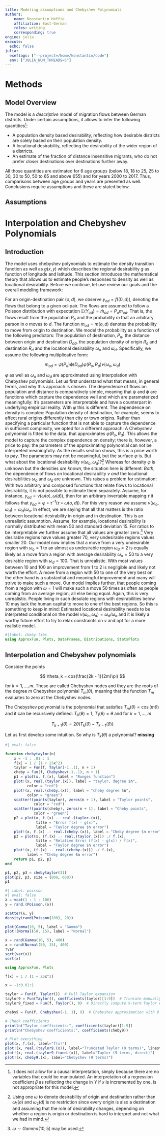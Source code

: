 ```yaml
---
title: Modeling assumptions and Chebyshev Polynomials
authors:
    name: Konstantin Hoffie
    affiliation: East-German
    roles: writing
    corresponding: true
engine: julia
execute:
  echo: false
julia:
  exeflags: ["--project=/home/konstantin/code"]
  env: ["JULIA_NUM_THREADS=5"]
---
```


# Methods
## Model Overview
The model is a *descriptive* model of migration flows between German
districts. Under certain assumptions, it allows to infer the following
quantities^[It does not allow for a causal interpretation, simply because
there are no variables that could be manipulated. An interpretation of
a regression coefficient $\beta$ as reflecting the change in $Y$ if
$x$ is incremented by one, is not appropriate for this model.]:

- A population density based desirability, reflecting how
  desirable districts are solely based on their population density.
- A locational desirability, reflecting the desirability of the wider
  region of a districts.
- An estimate of the fraction of distance insensitive migrants, who do
  not prefer closer destinations over destinations further away.
  
All those quantities are estimated for 6 age groups (below 18, 18 to
25, 25 to 30, 30 to 50, 50 to 65 and above 655) and for years 2000
to 2017. Thus, comparisons between age groups and years are presented
as well. Conclusions require assumptions and these are stated below.

## Assumptions

# Interpolation and Chebyshev Polynomials
## Introduction
The model uses chebyshev polynomials to estimate the density
transition function as well as $g(x, y)$ which describes the regional
desirability $g$ as function of longitude and latitude. This section
introduces the mathematical theory that allows us to estimate people's
responses to density as well as locational desirability. Before we
continue, let use review our goals and the overall modeling framework:

For an origin-destination pair $(o, d)$, we observe $y_{od} = f((0,
d))$, denoting the flows that belong to a given od-pair. The flows are
assumed to follow a Poisson distribution with expectation
$\mathbb{E}(Y_{od}) = \tilde{m}_{od} = P_om_{od}$. That is, the flows
result from the population $P_o$ and the probability $m$ that an
arbitrary person in $o$ moves to $d$. The function $m_{od} = m(o, d)$
denotes the probability to move from origin to destination. We model
the probability as a function of the following predictors: The
population of destination, $P_d$, the distance between origin and
destination $D_{od}$, the population density of origin $R_o$ and
destination $R_d$ and the locational desirability $\omega_o$ and
$\omega_d$. Specifically, we assume the following multiplicative form:

$$
m_{od} = \psi(P_d)\phi(D_{od})\varphi(R_o, R_d)\nu(\omega_o, \omega_d)
$$

$\varphi$ as well as $\omega_o$ and $\omega_d$ are approximated using
Interpolation with Chebyshev polynomials. Let us first understand what
that means, in general terms, and why this approach is chosen. The
dependence of flows on population and distance is comparatively
simple, meaning that $\psi$ and $\phi$ are functions which capture the
dependence well and which are parameterized meaningfully: It's
parameters are interpretable and have a counterpart in underlying
empirical reality. With $\varphi$ this is different. The dependence on
density is complex: Population density of destination, for example,
seems to affect rural origins differently than city or town origins.
Rather than specifying a particular function that is not able to
capture the dependence in sufficient complexity, we opted for a
different approach: A Chebyshev polynomial is fitted to the data, that
approximates $\varphi(R_o, R_d)$. This allows the model to capture the
complex dependence on density; there is, however, a price to pay: the
parameters of the approximating polynomial can not be interpreted
meaningfully. As the results section shows, this is a price worth to
pay. The parameters may not be meaningful, but the surface $\varphi$
is. But what about the locational desirability $\nu(\omega_o,
\omega_d)$?^[Using one $\omega$ to denote desirability of origin and
destination rather than $\omega_1(o)$ and $\omega_2(d)$ is no
restriction since every origin is also a destination and assuming that
the role of desirability changes, depending on whether a region is
origin or destination is hard to interpret and not what we had in
mind.] Whereas for density $\varphi$ is unknown but the densities *are
known*, the situation here is different: *Both*, the dependence of
flows on locational desirability $\nu$ *and* the locational
desirabilities $\omega_o$ and $\omega_d$ are unknown. This raises a
problem for estimation: With two arbitrary and composed functions that
relate flows to locational desirability, it is not possible to
estimate them separately. Assume, for instance, $y_{od} =
\nu(\omega(o), \omega(d))$, then for an arbitrary invertable mapping
$\tau$ it follows that $y_{od} = \varphi \circ \tau^{-1}(\tau \circ
\omega(o, d))$. For this very reason we assume $\nu(\omega_o,
\omega_d) = \omega_d / \omega_o$. In effect, we are saying that all
that matters is the ratio between locational desirability in origin
and in destination. This is an unrealistic assumption. Assume, for
example, locational desirability is normally distributed with mean 50
and standard deviation 15. For ratios to be interpretable we further
assume that all values are greater zero.^[$\omega \sim Gamma(10, 5)$
may be used.] Very desirable regions have values greater 70, very
undesirable regions values smaller 20. Our model now implies that a
move from a very undesirable region with $\omega_o = 1$ to an almost
as undesirable region $\omega_d = 2$ is equally likely as a move from
a region with average desirability $\omega_o = 50$ to a very desirable
region with $\omega_d = 100$. That is unrealistic. With most values
between 10 and 100 an improvement from 1 to 2 is negligible and likely
not worth the effort. A move from a region with 50 to one of the very
best on the other hand is a substantial and meaningful improvement and
many will strive to make such a move. Our model implies further, that
people coming from a region with $\omega = 1$ will make such a move 50
times as often as people coming from an average region, all else being
equal. Again, this is very unrealistic. People living in such desolate
regions with desirabilities below 10 may lack the human capital to
move to one of the best regions. So this is something to keep in mind:
Estimated locational desirability needs to be interpreted conditional
on the model $\nu(\omega_o, \omega_d) = \omega_d / \omega_o$ and it is
likely a worthy future effort to try to relax constraints on $\nu$ and
opt for a more realistic model.

```julia
#|label: cheby-libs
using ApproxFun, Plots, DataFrames, Distributions, StatsPlots

```

## Interpolation and Chebyshev polynomials

Consider the points

$$
\theta_k = cos(\frac{2k - 1}{2m}\pi) 
$$

for $k = 1, ..., m$. These are called Chebyshev nodes and they are the
roots of the degree $m$ Chebyshev polynomial $T_m(\theta)$, meaning
that the function $T_m$ evaluates to zero at the Chebyshev nodes. 

The Chebyshev polynomial is the polynomial that satisfies $T_m(\theta)
= \cos(m\theta)$ and it can be recursively defined: 
$T_0(\theta) = 1$, $T_1(\theta) = \theta$ and for $k = 1, ..., m$

$$
T_{k+1}(\theta) = 2\theta(T_k(\theta) - T_{k-1}(\theta))
$$

Let us first develop some intuition. So why is $T_k(\theta)$ a
polynomial? **missing**

```julia
#| eval: false

function chebytaylor(n)
    x = -1 : .01 : 1
    f(x) = 1 / (1 + 25x^2)    
    taylor = Fun(f, Taylor(-1..1), n + 1)
    cheby = Fun(f, Chebyshev(-1..1), n + 1)
    p1 = plot(x, f.(x), label = "Runges function")
    plot!(x, real.(taylor.(x)), label = "taylor, degree $n",
          color = "red")
    plot!(x, real.(cheby.(x)), label = "cheby degree $n",
          color = "green")
    scatter!(points(taylor), zeros(n + 1), label = "Taylor points",
             color = "red")
    scatter!(points(cheby), zeros(n + 1), label = "Cheby points",
             color = "green")
    p2 = plot(x, f.(x) .- real.(taylor.(x)),
              title = "Error f(x) - g(x)",
              label = "Taylor degree $n error")
    plot!(x, f.(x) .- real.(cheby.(x)), label = "Cheby degree $n error")
    p3 = plot(x, (f.(x) .- real.(taylor.(x))) ./ f.(x),
              title = "Relative Error (f(x) - g(x)) / f(x)",
              label = "Taylor degree $n error")
    plot!(x, (f.(x) .- real.(cheby.(x))) ./ f.(x),
          label = "Cheby degree $n error")
    return p1, p2, p3
end

p1, p2, p3 = chebytaylor(31)
plot(p2, p3, size = (800, 600))
p1

```

```julia
#| label: poisson
#| eval: false
λ = vcat(1 : 1 : 100) 
y = rand.(Poisson.(λ))

scatter(λ, y)
density(rand(Poisson(100), 20))

plot(Gamma(10, 5), label = "Gamma")
plot!(Normal(50, 15), label = "Normal")

x = rand(Gamma(10, 5), 400)
x = rand(Normal(50, 15), 400)
?var
sqrt(var(x))
sort(x)

```

```julia

using ApproxFun, Plots

f(x) = 1 / (1 + 25x^2)

x = -1:0.01:1

taylor = Fun(f, Taylor())  # Full Taylor expansion
taylor9 = Fun(Taylor(), coefficients(taylor)[1:9])  # Truncate manually
taylor9_fixed = Fun(f, Taylor(), 9)  # Directly compute 9-term Taylor expansion

cheby9 = Fun(f, Chebyshev(-1..1), 9)  # Chebyshev approximation with 9 terms

# Check coefficients
println("Taylor coefficients:", coefficients(taylor)[1:9])
println("Chebyshev coefficients:", coefficients(cheby9))

# Plot everything
plot(x, f.(x), label="f(x)")
plot!(x, real.(taylor9.(x)), label="Truncated Taylor (9 terms)", linestyle=:dash)
plot!(x, real.(taylor9_fixed.(x)), label="Taylor (9 terms, direct)")
plot!(x, cheby9.(x), label="Chebyshev (9 terms)")


```

